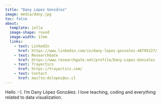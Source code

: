 ```yaml
---
title: "Dany López González"
image: media/dany.jpg
toc: false
about: 
  template: jolla
  image-shape: round
  image-width: 17em
  links:
    - text: LinkedIn
      href: https://www.linkedin.com/in/dany-lopez-gonzalez-48795227/
    - text: ResearchGate
      href: https://www.researchgate.net/profile/Dany-Lopez-Gonzalez
    - text: Trayectics
      href: https://trayectics.com/
    - text: Contact
      href: mailto:dxlopez@uc.cl
---
```


Hello :-). I'm Dany López González. I love teaching, coding and everything related to data visualization.